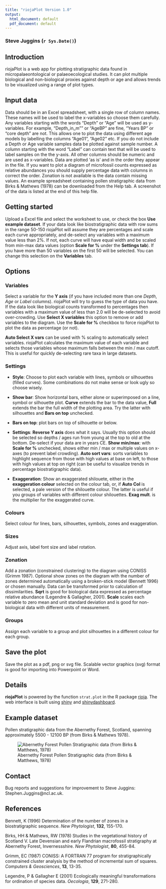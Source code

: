 ```yaml
---
title: "riojaPlot Version 1.0"
output:
  html_document: default
  pdf_document: default
---
```


### Steve Juggins (`r Sys.Date()`)

## Introduction

riojaPlot is a web app for plotting stratigraphic data found in micropalaeontological or palaeoecological studies. It can plot multiple biological and non-biological proxies against depth or age and allows trends to be visualized using a range of plot types.  

## Input data

Data should be in an Excel spreadsheet, with a single row of column names.  These names will be used to label the x-variables so choose them carefully.  Any variables starting with the words "Depth" or "Age" will be used as y-variables.  For example, "Depth_in_m"" or "AgeBP" are fine, "Years BP" or "core depth" are not.  This allows one to plot the data using different age models by labelling the columns "Age01", "Age02" etc.  If you do not include a Depth or Age variable samples data be plotted against sample number.  A column starting with the word "Label" can contain text that will be used to label samples on the the y-axis. All other columns should be numeric and are used as x-variables.  Data are plotted 'as is' and in the order they appear in the file.  If you want to plot a diagram of microfossil counts expressed as relative abundances you should supply percentage data with columns in correct the order.  Zonation is not available is the data contain missing values. An example spreadsheet containing pollen stratigraphic data from Birks & Mathews (1978) can be downloaded from the Help tab.  A screenshot of the data is listed at the end of this help file.

## Getting started

Upload a Excel file and select the worksheet to use, or check the box **Use example dataset**.  If your data look like biostratigraphic data with row sums in the range 50-150 riojaPlot will assume they are percentages and scale each curve appropriately, and de-select any variables with a maximum value less than 2%. If not, each curve will have equal width and be scaled from min-max data values (option **Scale for %** under the **Settings tab**).  If you have more than 50 variables on the first 50 will be selected.  You can change this selection on the **Variables** tab.  

## Options

### Variables

Select a variable for the **Y axis** (if you have included more than one *Depth*, *Age* or *Label* columns).  riojaPlot will try to guess the type of data you have.  If the data look like biological counts transformed to percentages then variables with a maximum value of less than 2.0 will be de-selected to avoid over-crowding.  Use **Select X variables** this option to remove or add variables to the diagram.  Use the **Scale for %** checkbox to force riojaPlot to plot the data as percentage (or not).  

**Auto Select X vars** can be used with % scaling to automatically select variables. riojaPlot calculates the maximum value of each variable and selects those variables whose maximum falls between the min / max cutoff.  This is useful for quickly de-selecting rare taxa in large datasets.

### Settings

- **Style**: Choose to plot each variable with lines, symbols or silhouettes (filled curves).  Some combinations do not make sense or look ugly so choose wisely.

- **Show bar**: Show horizontal bars, either alone or superimposed on a line, symbol or silhouette plot.  **Curve** extends the bar to the data value, **Full** extends the bar the full width of the plotting area.  Try the latter with silhouettes and **Bars on top** unchecked.

- **Bars on top**: plot bars on top of silhouette or below. 

- **Settings**: **Reverse Y axis** does what it says.  Usually this option should be selected so depths / ages run from young at the top to old at the bottom.  De-select if your data are in years CE.  **Show min/max**: with **Scale for %** unchecked, shows either min / max or multiple values on x-axes (to prevent label crowding).  **Auto sort vars**:  sorts variables to highlight sequence from those with high values at base on left, to those with high values at top on right (can be useful to visualize trends in percentage biostratigraphic data).

- **Exaggeration**: Show an exaggerated shilouete, either in the **exaggeration colour** selected on the colour tab, or, if **Auto Col** is selected, a pale version of the shilouette colour.  The latter is useful if you groups of variables with different colour shilouettes. **Exag mult**. is the multiplier for the exaggerated curve.

### Colours

Select colour for lines, bars, silhouettes, symbols, zones and exaggeration.

### Sizes

Adjust axis, label font size and label rotation.

### Zonation

Add a zonation (constrained clustering) to the diagram using CONISS (Grimm 1987).  Optional show zones on the diagram with the number of zones determined automatically using a broken-stick model (Bennett 1996) or chosen manually. Data can be transformed prior to calculation of dissimilarities.  **Sqrt** is good for biological data expressed as percentage relative abundance (Legendre & Gallagher, 2001).  **Scale** scales each variable to zero mean and unit standard deviation and is good for non-biological data with different units of measurement.

### Groups

Assign each variable to a group and plot silhouettes in a different colour for each group.

## Save the plot

Save the plot as a pdf, png or svg file.  Scalable vector graphics (svg) format is good for importing into Powerpoint or Word.

## Details

**riojaPlot** is powered by the function `strat.plot` in the R package [rioja](https://cran.r-project.org/web/packages/rioja/index.html).  The web interface is built using [shiny](https://shiny.rstudio.com/) and [shinydashboard](https://rstudio.github.io/shinydashboard/index.html).  

## Example dataset

Pollen stratigraphic data from the Abernethy Forest, Scotland, spanning approximately 5500 - 12100 BP (from Birks & Mathews 1978).

![Abernethy Forest Pollen Stratigraphic data (from Birks & Matthews, 1978)](riojaPlot01.jpg)

## Contact

Bug reports and suggestions for improvement to Steve Juggins: Stephen.Juggins@ncl.ac.uk.

## References

Bennett, K (1996) Determination of the number of zones in a biostratigraphic sequence. *New Phytologist*, **132**, 155-170.

Birks, HH & Mathews, RW (1978) Studies in the vegetational history of Scotland V. Late Devensian and early Flandrian macrofossil stratigraphy at Abernethy Forest, Invernessshire. *New Phytologist*, **80**, 455-84.

Grimm, EC (1987) CONISS: A FORTRAN 77 program for stratigraphically constrained cluster analysis by the method of incremental sum of squares. *Computers & Geosciences*, **13**, 13-35.

Legendre, P & Gallagher E (2001) Ecologically meaningful transformations for ordination of species data. *Oecologia*, **129**,  271-280.
	
